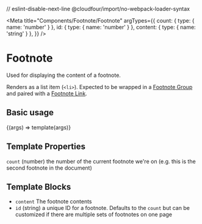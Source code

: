 // eslint-disable-next-line @cloudfour/import/no-webpack-loader-syntax

<Meta
  title="Components/Footnote/Footnote"
  argTypes={{
    count: { type: { name: 'number' } },
    id: { type: { name: 'number' } },
    content: { type: { name: 'string' } },
  }}
/>

# Footnote

Used for displaying the content of a footnote.

Renders as a list item (`<li>`). Expected to be wrapped in a [Footnote Group](/docs/components-footnote-footnote-group--basic) and paired with a [Footnote Link](/docs/components-footnote-footnote-link--basic).

## Basic usage

<Canvas>
  <Story
    name="Basic"
    args={{
      count: 1,
    }}
    parameters={{
      docs: {
        source: {
          code: demoSource,
        },
      },
    }}
  >
    {(args) => template(args)}
  </Story>
</Canvas>

## Template Properties

`count` (number) the number of the current footnote we're on (e.g. this is the second footnote in the document)

## Template Blocks

- `content` The footnote contents
- `id` (string) a unique ID for a footnote. Defaults to the `count` but can be customized if there are multiple sets of footnotes on one page
